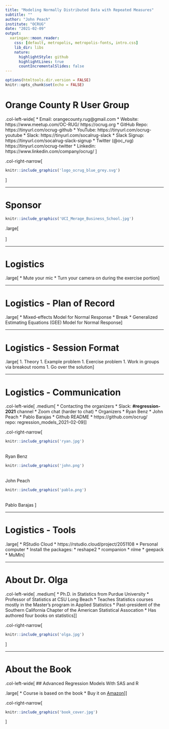 ```yaml
---
title: "Modeling Normally Distributed Data with Repeated Measures"
subtitle: ""
author: "John Peach"
institute: "OCRUG"
date: "2021-02-09"
output:
  xaringan::moon_reader:
    css: [default, metropolis, metropolis-fonts, intro.css]
    lib_dir: libs
    nature:
      highlightStyle: github
      highlightLines: true
      countIncrementalSlides: false
---
```


```r
options(htmltools.dir.version = FALSE)
knitr::opts_chunk$set(echo = FALSE)
```

# Orange County R User Group

.col-left-wide[
* Email:  
  orangecounty.rug@gmail.com
* Website:  
  https://www.meetup.com/OC-RUG/  
  https://ocrug.org
* GitHub Repo:  
  https://tinyurl.com/ocrug-github
* YouTube:  
  https://tinyurl.com/ocrug-youtube 
* Slack:  
  https://tinyurl.com/socalrug-slack
* Slack Signup:  
  https://tinyurl.com/socalrug-slack-signup
* Twitter (@oc_rug)  
  https://tinyurl.com/ocrug-twitter 
* Linkedin:  
  https://www.linkedin.com/company/ocrug/
]

.col-right-narrow[
```r
knitr::include_graphics('logo_ocrug_blue_grey.svg')
```
]

---

# Sponsor

```r
knitr::include_graphics('UCI_Merage_Business_School.jpg')
```

.large[
<br/>
<br/>
<div style="text-align: center">https://merage.uci.edu/</div>
]

---

# Logistics

.large[
* Mute your mic
* Turn your camera on during the exercise portion
]

---

# Logistics - Plan of Record

.large[
* Mixed-effects Model for Normal Response
* Break
* Generalized Estimating Equations (GEE) Model for Normal Response
]

---

# Logistics - Session Format

.large[
1. Theory
1. Example problem
1. Exercise problem
  1. Work in groups via breakout rooms
1. Go over the solution
]

---

# Logistics - Communication

.col-left-wide[
.medium[
* Contacting the organizers
  * Slack: **#regression-2021** channel
  * Zoom chat (harder to chat)
* Organizers
  * Ryan Benz
  * John Peach
  * Pablo Barajas
* Github README
  * https://github.com/ocrug/  
  repo: regression_models_2021-02-09
]]

.col-right-narrow[
```r
knitr::include_graphics('ryan.jpg')
```
</br>Ryan Benz

```r
knitr::include_graphics('john.png')
```
</br>John Peach

```r
knitr::include_graphics('pablo.png')
```
</br>Pablo Barajas
]

---

# Logistics - Tools

.large[
* RStudio Cloud
  * https://rstudio.cloud/project/2051108
* Personal computer
  * Install the packages:
    * reshape2
    * rcompanion
    * nlme
    * geepack
    * MuMIn
]

---

# About Dr. Olga

.col-left-wide[
.medium[
* Ph.D. in Statistics from Purdue University
* Professor of Statistics at CSU Long Beach
* Teaches Statistics courses mostly in the Master's program in Applied Statistics
* Past-president of the Southern California Chapter of the American Statistical Assocation
* Has authored four books on statistics
]]

.col-right-narrow[
```r
knitr::include_graphics('olga.jpg')
```
]

---

# About the Book

.col-left-wide[
## Advanced Regression Models With SAS and R

.large[
* Course is based on the book
* Buy it on [Amazon](https://www.amazon.com/dp/B07L1B143S/)
]]

.col-right-narrow[
```r
knitr::include_graphics('book_cover.jpg')
```
]
